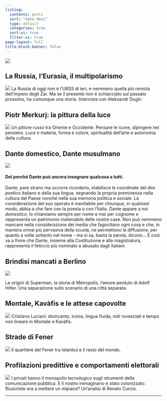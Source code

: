 ```yaml
---
listing:
  contents: posts
  sort: "date desc"
  type: default
  categories: true
  sort-ui: true
  filter-ui: true
page-layout: full
title-block-banner: false
---
```


::: grid
::: g-col-12
![](images/scritture_logo.jpg){fig-align="center"}
:::
:::

::: grid
::: {.g-col-12 .g-col-md-3}
## La Russia, l'Eurasia, il multipolarismo

[![](images/Childrens-Choir-of-Russia.jpg){fig-align="left"}](posts/pages/2017-04-17-russia-eurasia-multipolarismo-millerman-dugin.html) La Russia di oggi non è l'URSS di ieri, e nemmeno quella più remota dell'impero degli Zar. Ma se il presente non è schiacciato sul passato prossimo, ha comunque una storia. Intervista con Aleksandr Dugin

## Piotr Merkurj: la pittura della luce

[![](images/Vetrata-Palma-di-Montechiaro-AG.jpg){fig-align="left"}](posts/pages/2017-11-07-pittura-luce-comandini-merkurj.html) Un pittore russo tra Oriente e Occidente. Pensare le icone, dipingere nel pensiero. Luce e materia, forma e colore, spiritualità dell'arte e autonomia della cultura.
:::

::: {.g-col-12 .g-col-md-6}
## Dante domestico, Dante musulmano

[![](images/gerione.jpg){fig-align="center"}](/posts/pages/2024-05-27-dante-islam-comandini.html)

#### Del perché Dante può ancora insegnare qualcosa a tutti.

Dante, pare strano ma occorre ricordarlo, stabilisce le coordinate del *dire poetico* italiano e della sua lingua, segnando la propria preminenza nella cultura del Paese nonché nella sua memoria politica e sociale. La considerazione del suo operato è inevitabile per chiunque, in qualsiasi modo, abbia a che fare con la poesia o con l'Italia. Dante appare a noi *domestico*, lo chiamiamo sempre per nome e mai per cognome e rappresenta un patrimonio inalienabile delle nostre case. Non può nemmeno mancare nella considerazione dei media che fagocitano ogni cosa e che, in maniera ormai più pervasiva della scuola, ne permettono la diffusione, per quanto a volte soltanto nel nome - ma si sa, basta la parola, dicono... E così va a finire che Dante, insieme alla Costituzione e alla magistratura, rappresenta il feticcio più nominato e abusato dagli italiani.

## Brindisi mancati a Berlino

[![](images/brindisi_mancati.jpg){fig-align="left"}](/posts/pages/2017-07-15-berlino-metropolis-comandini.html)

Le origini di Superman, la storia di Metropolis, l'amore perduto di Adolf Hitler. Una separazione sullo scenario di una città separata.
:::

::: {.g-col-12 .g-col-md-3}
## Montale, Kavàfis e le attese capovolte

[![](images/panni_stesi_sull_egeo.jpg)](/posts/pages/2017-09-21-montale-kavafis-luciani.html) Cristiano Luciani: disincanto, ironia, lingua fluida, miti rovesciati e tempo non lineare in Montale e Kavàfis.

## Strade di Fener

[![](images/strada_di_fener.jpg)](/posts/pages/2014-04-29-strade-fener-comandini.html) Il quartiere del Fener tra Istanbul e il resto del mondo.

## Profilazioni predittive e comportamenti elettorali

[![](images/urna.png)](/posts/pages/2018-01-09-profilazioni-elezioni-curcio.html) I privati hanno il monopolio tecnologico sugli strumenti della comunicazione pubblica. E il nostro immaginario è stato colonizzato. Riuscirete ora a mettere un mipiace? Un'analisi di Renato Curcio.
:::
:::

------------------------------------------------------------------------
